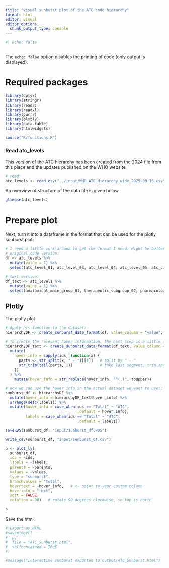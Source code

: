 ```yaml
---
title: "Visual sunburst plot of the ATC code hierarchy"
format: html
editor: visual
editor_options: 
  chunk_output_type: console
---
```


```r
#| echo: false



```

The `echo: false` option disables the printing of code (only output is displayed).

# Required packages

```r
library(dplyr)
library(stringr)
library(readr)
library(readxl)
library(purrr)
library(plotly)
library(data.table)
library(htmlwidgets)

source("R/functions.R")
```

### Read atc_levels

This version of the ATC hierarchy has been created from the 2024 file from this place and the updates published on the WHO website

```r
# read:
atc_levels <- read_csv("../input/WHO_ATC_Hierarchy_wide_2025-09-16.csv") 
```

An overview of structure of the data file is given below.

```r
glimpse(atc_levels)
```

# Prepare plot

Next, turn it into a dataframe in the format that can be used for the plotly sunburst plot:

```r
# I need a little work-around to get the format I need. Might be better ways out there
# original code version:
df <- atc_levels %>%
  mutate(value = 1) %>%
  select(atc_level_01, atc_level_03, atc_level_04, atc_level_05, atc_code, chemical_substance, value)

# text version:
df_text <- atc_levels %>%
  mutate(value = 1) %>%
  select(anatomical_main_group_01, therapeutic_subgroup_02, pharmacological_subgroup_03, chemical_subgroup_04, atc_code, chemical_substance, value)


```

## Plotly

The plotly plot

```r
# Apply his function to the dataset:
hierarchyDF <- create_sunburst_data_format(df, value_column = "value", add_root = TRUE)

# To create the relevant hover information, the next step is a little unusual, probably a better solution out there:
hierarchyDF_text <- create_sunburst_data_format(df_text, value_column = "value", add_root = TRUE) %>%
  mutate(
    hover_info = sapply(ids, function(x) {
      parts <- str_split(x, " - ")[[1]]   # split by " - "
      str_trim(tail(parts, 1))            # take last segment, trim spaces
    })
  ) %>%
    mutate(hover_info = str_replace(hover_info, "^(.)", toupper))

# now we can use the hover info in the actual dataset we want to use::      
sunburst_df <- hierarchyDF %>%
  mutate(hover_info = hierarchyDF_text$hover_info) %>%
  arrange(desc(labels)) %>%
  mutate(hover_info = case_when(ids == "Total" ~ "ATC",
                                .default = hover_info),
         labels = case_when(ids == "Total" ~ "ATC",
                                .default = labels))

saveRDS(sunburst_df, "input/sunburst_df.RDS")

write_csv(sunburst_df, "input/sunburst_df.csv")

p <- plot_ly(
  sunburst_df,
  ids = ~ids,
  labels = ~labels,
  parents = ~parents,
  values = ~values,
  type = "sunburst",
  branchvalues = "total",
  hovertext = ~hover_info,   # <- point to your custom column
  hoverinfo = "text", 
  sort = FALSE,
  rotation = 90)   # rotate 90 degrees clockwise, so top is north

p
```

Save the html:

```r
# Export as HTML
#saveWidget(
#  p,
#  file = "ATC_Sunburst.html",
#  selfcontained = TRUE
#)

#message("Interactive sunburst exported to output/ATC_Sunburst.html")
```

## 

```r



```
